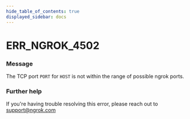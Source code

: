 ```yaml
---
hide_table_of_contents: true
displayed_sidebar: docs
---
```



# ERR_NGROK_4502

### Message
The TCP port `PORT` for `HOST` is not within the range of possible ngrok ports.

<ErrorDetails error='err_ngrok_4502' />


### Further help
If you're having trouble resolving this error, please reach out to [support@ngrok.com](mailto:support@ngrok.com?subject=Help%20with%20ERR_NGROK_4502)

